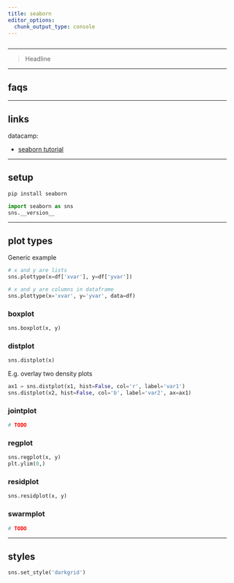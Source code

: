 ```yaml
---
title: seaborn
editor_options: 
  chunk_output_type: console
---
```


```r
```

*********************************************************************

> Headline

*********************************************************************

## faqs 

*********************************************************************

## links 

datacamp:

* [seaborn tutorial](https://www.datacamp.com/community/tutorials/seaborn-python-tutorial) 

*********************************************************************

## setup

```sh
pip install seaborn
```

```python
import seaborn as sns
sns.__version__
```

*********************************************************************

## plot types

Generic example

```python
# x and y are lists
sns.plottype(x=df['xvar'], y=df['yvar'])

# x and y are columns in dataframe
sns.plottype(x='xvar', y='yvar', data=df)
```

### boxplot

```python
sns.boxplot(x, y)
```

### distplot

```python
sns.distplot(x)
```

E.g. overlay two density plots

```python
ax1 = sns.distplot(x1, hist=False, col='r', label='var1')
sns.distplot(x2, hist=False, col='b', label='var2', ax=ax1)
```

### jointplot

```python
# TODO
```

### regplot

```python
sns.regplot(x, y)
plt.ylim(0,)
```

### residplot

```python
sns.residplot(x, y)
```

### swarmplot

```python
# TODO
```

*********************************************************************

## styles

```python
sns.set_style('darkgrid')
```
